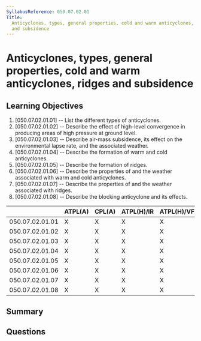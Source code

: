 ```yaml
---
SyllabusReference: 050.07.02.01
Title:
  Anticyclones, types, general properties, cold and warm anticyclones, ridges
  and subsidence
---
```


# Anticyclones, types, general properties, cold and warm anticyclones, ridges and subsidence

## Learning Objectives

1. [050.07.02.01.01] -- List the different types of anticyclones.
2. [050.07.02.01.02] -- Describe the effect of high-level convergence in
   producing areas of high pressure at ground level.
3. [050.07.02.01.03] -- Describe air-mass subsidence, its effect on the
   environmental lapse rate, and the associated weather.
4. [050.07.02.01.04] -- Describe the formation of warm and cold anticyclones.
5. [050.07.02.01.05] -- Describe the formation of ridges.
6. [050.07.02.01.06] -- Describe the properties of and the weather associated
   with warm and cold anticyclones.
7. [050.07.02.01.07] -- Describe the properties of and the weather associated
   with ridges.
8. [050.07.02.01.08] -- Describe the blocking anticyclone and its effects.

|                 | ATPL(A) | CPL(A) | ATPL(H)/IR | ATPL(H)/VFR | CPL(H) | IR  | CBIR(A) |
| --------------- | ------- | ------ | ---------- | ----------- | ------ | --- | ------- |
| 050.07.02.01.01 | X       | X      | X          | X           | X      | X   | X       |
| 050.07.02.01.02 | X       | X      | X          | X           | X      | X   | X       |
| 050.07.02.01.03 | X       | X      | X          | X           | X      | X   | X       |
| 050.07.02.01.04 | X       | X      | X          | X           | X      | X   | X       |
| 050.07.02.01.05 | X       | X      | X          | X           | X      | X   | X       |
| 050.07.02.01.06 | X       | X      | X          | X           | X      | X   | X       |
| 050.07.02.01.07 | X       | X      | X          | X           | X      | X   | X       |
| 050.07.02.01.08 | X       | X      | X          | X           | X      | X   | X       |

## Summary

## Questions
